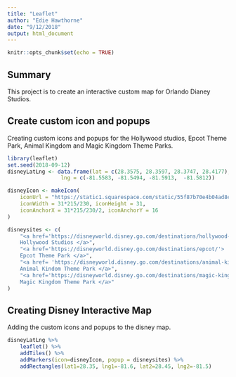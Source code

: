 ```yaml
---
title: "Leaflet"
author: "Edie Hawthorne"
date: "9/12/2018"
output: html_document
---
```


```r
knitr::opts_chunk$set(echo = TRUE)
```

## Summary

This project is to create an interactive custom map for Orlando Dianey Studios.

## Create custom icon and popups

Creating custom icons and popups for the Hollywood studios, Epcot Theme Park, Animal Kingdom and Magic Kingdom Theme Parks.

```r
library(leaflet)
set.seed(2018-09-12)
disneyLatLng <- data.frame(lat = c(28.3575, 28.3597, 28.3747, 28.4177), 
                 lng = c(-81.5583, -81.5494, -81.5913,  -81.5812))

disneyIcon <- makeIcon(
    iconUrl = "https://static1.squarespace.com/static/55f87b70e4b04ad8ee195f88/5746b6d48259b543b3ff6e2a/5746b6f259827edb581deaed/1464252164735/MICKEYICON.png",
    iconWidth = 31*215/230, iconHeight = 31,
    iconAnchorX = 31*215/230/2, iconAnchorY = 16
)

disneysites <- c(
    "<a href='https://disneyworld.disney.go.com/destinations/hollywood-studios/'> 
    Hollywood Studios </a>",
    "<a href='https://disneyworld.disney.go.com/destinations/epcot/'> 
    Epcot Theme Park </a>",
    "<a href= 'https://disneyworld.disney.go.com/destinations/animal-kingdom/'> 
    Animal Kindom Theme Park </a>",
    "<a href='https://disneyworld.disney.go.com/destinations/magic-kingdom/'>
    Magic Kingdom Theme Park </a>"
)

```

## Creating Disney Interactive Map

Adding the custom icons and popups to the disney map.

```r
disneyLatLng %>% 
    leaflet() %>%
    addTiles() %>%
    addMarkers(icon=disneyIcon, popup = disneysites) %>%
    addRectangles(lat1=28.35, lng1=-81.6, lat2=28.45, lng2=-81.5) 
```


